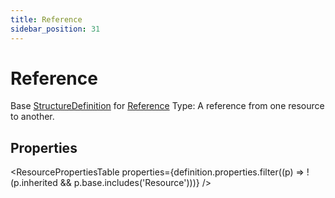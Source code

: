 ```yaml
---
title: Reference
sidebar_position: 31
---
```


# Reference

Base <a href="/docs/api/fhir/resources/structuredefinition">StructureDefinition</a> for <a href="/docs/api/fhir/datatypes/reference">Reference</a> Type: A reference from one resource to another.



## Properties

<ResourcePropertiesTable properties={definition.properties.filter((p) => !(p.inherited && p.base.includes('Resource')))} />



